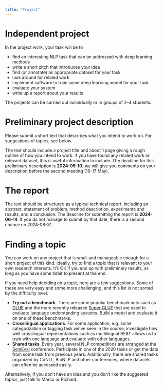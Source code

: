 ```yaml
---
title: "Project"
---
```


# Independent project

In the project work, your task will be to

* find an interesting NLP task that can be addressed with deep learning methods
* write a short pitch that introduces your idea
* find (or annotate) an appropriate dataset for your task
* look around for related work
* implement software to train some deep learning model for your task
* evaluate your system
* write up a report about your results

The projects can be carried out individually or in groups of 2–4 students.

# Preliminary project description

Please submit a short text that describes what you intend to work on. For suggestions of topics, see below.

The text should include a project title and about 1&nbsp;page giving a rough outline of how you intend to work. If you have found any related work or relevant dataset, this is useful information to include. The deadline for this preliminary description is **2024-05-10**; we will give you comments on your description before the second meeting (16–17 May).

# The report

The text should be structured as a typical technical report, including an abstract, statement of problem, method description, experiments and results, and a conclusion. The deadline for submitting the report is **2024-06-14**. If you do not manage to submit by that date, there is a second chance on 2024-08-31.

# Finding a topic

You can work on any project that is small and manageable enough for a short project of this kind. Ideally, try to find a topic that is relevant to your own research interests. It's OK if you end up with preliminary results, as long as you have some tidbit to present at the end.

If you need help deciding on a topic, here are a few suggestions. Some of these are very easy and some more challenging, and this list is not sorted by the difficulty level.

* **Try out a benchmark**. There are some popular benchmark sets such as [GLUE](https://gluebenchmark.com/) and the more recently released [Super GLUE](https://super.gluebenchmark.com/) that are used to evaluate language understanding systems. Build a model and evaluate it on one of these benchmarks.
* **Crosslingual applications**. For some application, e.g. some categorization or tagging task we've seen in the course, investigate how well crosslingual representations such as multilingual BERT allows us to train with one language and evaluate with other languages.
* **Shared tasks**. Every year, several NLP competitions are arranged at the [SemEval](https://semeval.github.io/SemEval2024/) conference. Participate in one of the 2020 tasks or get the data from some task from previous years. Additionally, there are shared tasks organized by CoNLL, BioNLP and other conferences, where datasets can often be accessed easily.

Alternatively, if you don't have an idea and you don't like the suggested topics, just talk to Marco or Richard.
